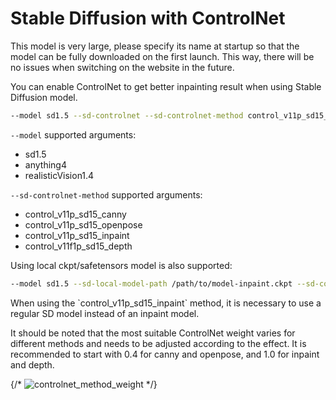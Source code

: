 
# Stable Diffusion with ControlNet

<Callout type="info" emoji="ℹ️">
  This model is very large, please specify its name at startup so that the model
  can be fully downloaded on the first launch. This way, there will be no issues
  when switching on the website in the future.
</Callout>

You can enable ControlNet to get better inpainting result when using Stable Diffusion model.

```bash
--model sd1.5 --sd-controlnet --sd-controlnet-method control_v11p_sd15_inpaint
```

`--model` supported arguments:

- sd1.5
- anything4
- realisticVision1.4

`--sd-controlnet-method` supported arguments:

- control_v11p_sd15_canny
- control_v11p_sd15_openpose
- control_v11p_sd15_inpaint
- control_v11f1p_sd15_depth

Using local ckpt/safetensors model is also supported:

```bash
--model sd1.5 --sd-local-model-path /path/to/model-inpaint.ckpt --sd-controlnet --sd-controlnet-method control_v11p_sd15_canny
```

<Callout type="info" emoji="ℹ️">
  When using the `control_v11p_sd15_inpaint` method, it is necessary to use a
  regular SD model instead of an inpaint model.
</Callout>

It should be noted that the most suitable ControlNet weight varies for different methods and needs to be adjusted according to the effect. It is recommended to start with 0.4 for canny and openpose, and 1.0 for inpaint and depth.

{/* ![controlnet_method_weight](../../public/controlnet_method_weight.png) */}
